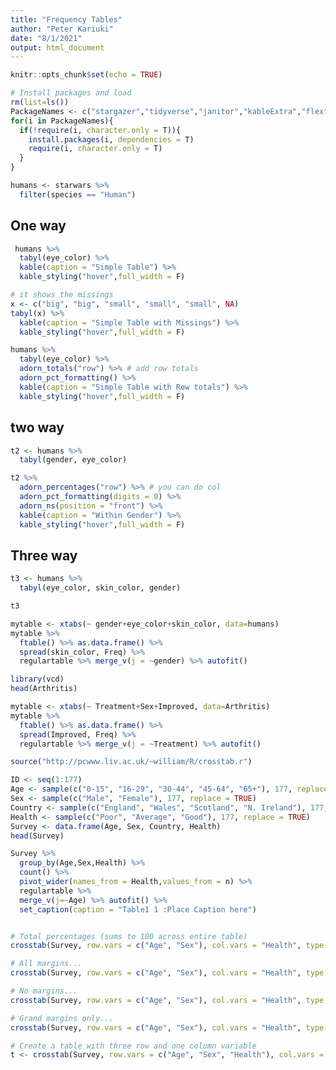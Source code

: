 ```yaml
---
title: "Frequency Tables"
author: "Peter Kariuki"
date: "8/1/2021"
output: html_document
---
```


```r
knitr::opts_chunk$set(echo = TRUE)

# Install packages and load
rm(list=ls())
PackageNames <- c("stargazer","tidyverse","janitor","kableExtra","flextable")
for(i in PackageNames){
  if(!require(i, character.only = T)){
    install.packages(i, dependencies = T)
    require(i, character.only = T)
  }
}
```

```r
humans <- starwars %>%
  filter(species == "Human")
```

## One way
```r
 humans %>%
  tabyl(eye_color) %>% 
  kable(caption = "Simple Table") %>% 
  kable_styling("hover",full_width = F)
```

```r
# it shows the missings
x <- c("big", "big", "small", "small", "small", NA)
tabyl(x) %>% 
  kable(caption = "Simple Table with Missings") %>% 
  kable_styling("hover",full_width = F)
```

```r
humans %>%
  tabyl(eye_color) %>%  
  adorn_totals("row") %>% # add row totals
  adorn_pct_formatting() %>% 
  kable(caption = "Simple Table with Row totals") %>% 
  kable_styling("hover",full_width = F)
```

## two way
```r
t2 <- humans %>%
  tabyl(gender, eye_color)
```

```r
t2 %>%
  adorn_percentages("row") %>% # you can do col
  adorn_pct_formatting(digits = 0) %>%
  adorn_ns(position = "front") %>% 
  kable(caption = "Within Gender") %>% 
  kable_styling("hover",full_width = F)
```

## Three way
```r
t3 <- humans %>%
  tabyl(eye_color, skin_color, gender)

t3 
```

```r
mytable <- xtabs(~ gender+eye_color+skin_color, data=humans)
mytable %>% 
  ftable() %>% as.data.frame() %>% 
  spread(skin_color, Freq) %>% 
  regulartable %>% merge_v(j = ~gender) %>% autofit()

```

```r
library(vcd)
head(Arthritis)
```

```r
mytable <- xtabs(~ Treatment+Sex+Improved, data=Arthritis)
mytable %>% 
  ftable() %>% as.data.frame() %>% 
  spread(Improved, Freq) %>% 
  regulartable %>% merge_v(j = ~Treatment) %>% autofit() 
```

```r
source("http://pcwww.liv.ac.uk/~william/R/crosstab.r")
```

```r
ID <- seq(1:177)
Age <- sample(c("0-15", "16-29", "30-44", "45-64", "65+"), 177, replace = TRUE)
Sex <- sample(c("Male", "Female"), 177, replace = TRUE)
Country <- sample(c("England", "Wales", "Scotland", "N. Ireland"), 177, replace = TRUE)
Health <- sample(c("Poor", "Average", "Good"), 177, replace = TRUE)
Survey <- data.frame(Age, Sex, Country, Health)
head(Survey)
```


```r
Survey %>% 
  group_by(Age,Sex,Health) %>% 
  count() %>% 
  pivot_wider(names_from = Health,values_from = n) %>% 
  regulartable %>% 
  merge_v(j=~Age) %>% autofit() %>% 
  set_caption(caption = "Table1 1 :Place Caption here")



```

```r
# Total percentages (sums to 100 across entire table)
crosstab(Survey, row.vars = c("Age", "Sex"), col.vars = "Health", type = "t")
```

```r
# All margins...
crosstab(Survey, row.vars = c("Age", "Sex"), col.vars = "Health", type = "f")  #By default addmargins=TRUE
```

```r
# No margins...
crosstab(Survey, row.vars = c("Age", "Sex"), col.vars = "Health", type = "f", addmargins = FALSE)
```

```r
# Grand margins only...
crosstab(Survey, row.vars = c("Age", "Sex"), col.vars = "Health", type = "f", subtotals = FALSE)
```

```r
# Create a table with three row and one column variable
t <- crosstab(Survey, row.vars = c("Age", "Sex", "Health"), col.vars = c("Country"), type = "f", addmargins = FALSE)
```

